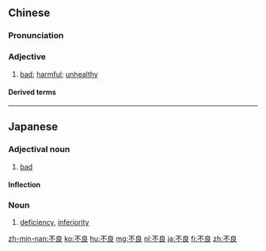 ==Chinese==
{{zh-forms}}

===Pronunciation===
{{zh-pron
|m=不liáng
|c=bat1 loeng4
|mn=xm,qz,tw:put-liông/zz:put-liâng
|cat=a
}}

===Adjective===
{{zh-adj}}

# [[bad]]; [[harmful]]; [[unhealthy]]

====Derived terms====
{{zh-der|營養不良|不良貸款|發育不良|不良之心|不良事濟|不良人|不良分子|不良導體|不良少年|不良帥|不良才|不良會|不良適應|居心不良|消化不良|素行不良}}

{{zh-cat|Advanced}}

----

==Japanese==
{{ja-kanjitab|ふ|りょう|yomi=on}}

===Adjectival noun===
{{ja-adj|infl=na|ふりょう}}

# [[bad]]

====Inflection====
{{ja-na|ふりょう}}

===Noun===
{{ja-noun|ふりょう}}

# [[deficiency]], [[inferiority]]

[[zh-min-nan:不良]]
[[ko:不良]]
[[hu:不良]]
[[mg:不良]]
[[nl:不良]]
[[ja:不良]]
[[fi:不良]]
[[zh:不良]]